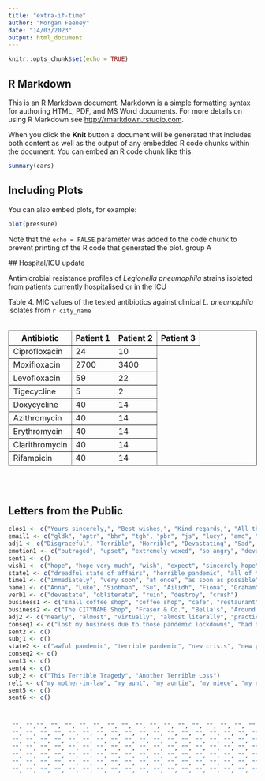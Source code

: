 ```yaml
---
title: "extra-if-time"
author: "Morgan Feeney"
date: "14/03/2023"
output: html_document
---
```


```r
knitr::opts_chunk$set(echo = TRUE)
```

## R Markdown

This is an R Markdown document. Markdown is a simple formatting syntax for authoring HTML, PDF, and MS Word documents. For more details on using R Markdown see <http://rmarkdown.rstudio.com>.

When you click the **Knit** button a document will be generated that includes both content as well as the output of any embedded R code chunks within the document. You can embed an R code chunk like this:

```r
summary(cars)
```

## Including Plots

You can also embed plots, for example:

```r
plot(pressure)
```

Note that the `echo = FALSE` parameter was added to the code chunk to prevent printing of the R code that generated the plot.
 group A
 
 
 ## Hospital/ICU update

Antimicrobial resistance profiles of <i>Legionella pneumophila</i> strains isolated from patients currently hospitalised or in the ICU

Table 4. MIC values of the tested antibiotics against clinical <i>L. pneumophila</i> isolates from `r city_name`
<table>
<table border="1">
  <tr>
    <th>Antibiotic</th>
    <th>Patient 1</th>
    <th>Patient 2</th>
    <th>Patient 3</th>
  </tr>
  <tr>
    <td>Ciprofloxacin</td>
    <td>24</td>
    <td>10</td>
  </tr>
  <tr>
    <td>Moxifloxacin</td>
    <td>2700</td>
    <td>3400</td>
  </tr>
  <tr>
    <td>Levofloxacin</td>
    <td>59</td>
    <td>22</td>
  </tr>
    <tr>
    <td>Tigecycline</td>
    <td>5</td>
    <td>2</td>
  </tr>
  <tr>
  <td>Doxycycline</td>
  <td>40</td>
  <td>14</td>
  </tr>
  <tr>
  <td>Azithromycin</td>
  <td>40</td>
  <td>14</td>
  </tr>
    <tr>
  <td>Erythromycin</td>
  <td>40</td>
  <td>14</td>
  </tr>
  <tr>
  <td>Clarithromycin</td>
  <td>40</td>
  <td>14</td>
  </tr>
  <tr>
  <td>Rifampicin</td>
  <td>40</td>
  <td>14</td>
  </tr>
</table>  
<br><br>

## Letters from the Public

```r

clos1 <- c("Yours sincerely,", "Best wishes,", "Kind regards,", "All the best,", "Sincerely,", "Yours truly,", "Respectfully,")
email1 <- c("gldk", "aptr", "bhr", "tgh", "pbr", "js", "lucy", "amd", "oirl", "jim", "ygg", "oli", "end", "lulu", "rye", "att")
adj1 <- c("Disgraceful", "Terrible", "Horrible", "Devastating", "Sad", "Bloody")
emotion1 <- c("outraged", "upset", "extremely vexed", "so angry", "devastated")
sent1 <- c()
wish1 <- c("hope", "hope very much", "wish", "expect", "sincerely hope")
state1 <- c("dreadful state of affairs", "horrible pandemic", "all of the poor people dying", "tragedy")
time1 <- c("immediately", "very soon", "at once", "as soon as possible")
name1 <- c("Anna", "Luke", "Siobhan", "Su", "Ailidh", "Fiona", "Graham", "Madison", "Eleanor", "Rodrigo", "Kieran", "Wilson", "Anika", "Rosemary", "Alise", "Gordon", "Roman", "Karen")
verb1 <- c("devastate", "obliterate", "ruin", "destroy", "crush")
business1 <- c("small coffee shop", "coffee shop", "cafe", "restaurant", "bookshop", "boutique clothing store", "records shop", "used bookstore", "toy store", "sweet shop")
business2 <- c("The CITYNAME Shop", "Fraser & Co.", "Bella's", "Around the Corner", "Jewels")
adj2 <- c("nearly", "almost", "virtually", "almost literally", "practically")
conseq1 <- c("lost my business due to those pandemic lockdowns", "had to close because of all the draconian lockdowns", "went out of business", "went bankrupt", "had to shut our doors during COVID")
sent2 <- c()
subj1 <- c()
state2 <- c("awful pandemic", "terrible pandemic", "new crisis", "new pandemic", "new disease")
conseq2 <- c()
sent3 <- c()
sent4 <- c()
subj2 <- c("This Terrible Tragedy", "Another Terrible Loss")
rel1 <- c("my mother-in-law", "my aunt", "my auntie", "my niece", "my nephew", "my husband's best friend", "my wife's best friend", "my sister-in-law", "my brother-in-law", "my uncle", "my granddad", "my gran", "my nana", "my nana's best friend")
sent5 <- c()
sent6 <- c()



 "", "","", "", "", "", "", "", "", "", "", "", "", "", "", "", "", "",
 "", "", "", "", "", "", "", "", "", "", "", "", "", "", "", "", "", "", "", "", "", "", "", "", "", "", "",
 "", "", "", "", "", "", "", "", "", "", "", "", "", "", "", "", "", "", "", "", "", "", "", "", "", "", "",
 "", "", "", "", "", "", "", "", "", "", "", "", "", "", "", "", "", "", "", "", "", "", "", "", "", "", "","", "", "", "", "", "", "", "", "", "", "", "", "", "", "", "",
 "", "", "", "", "", "", "", "", "", "", "", "", "", "", "", "", "", "", "", "", "", "", "", "", "", "", "",
 "", "", "", "", "", "", "", "", "", "", "", "", "", "", "", "", "", "", "", "", "", "", "", "", "", "", "",
 "", "", "", "", "", "", "", "", "", "", "", "", "", "", "", "", "", "", "", "", "", "", "", "", "", "", "",


```